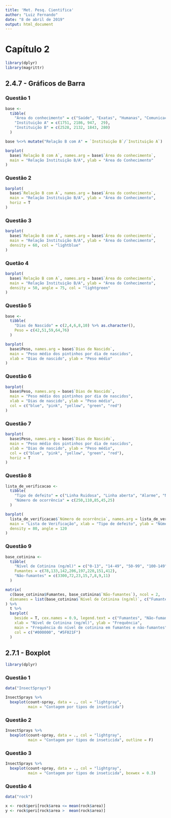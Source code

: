 ```yaml
---
title: 'Met. Pesq. Cientifica'
author: "Luiz Fernando"
date: "8 de abril de 2019"
output: html_document
---
```


# Capítulo 2

```r
library(dplyr)
library(magrittr)
```

## 2.4.7 - Gráficos de Barra

### Questão 1

```r
base <- 
  tibble(
    "Área do conhecimento" = c("Saúde", "Exatas", "Humanas", "Comunicação"),
    "Instituição A" = c(1751, 2186, 947,  29),
    "Instituição B" = c(2528, 2132, 1843, 280)
  )

base %<>% mutate("Relação B com A" = `Instituição B`/`Instituição A`)

barplot(
  base$`Relação B com A`, names.arg = base$`Área do conhecimento`,
  main = "Relação Instituição B/A", ylab = "Área do Conhecimento"
)
```

### Questão 2

```r
barplot(
  base$`Relação B com A`, names.arg = base$`Área do conhecimento`,
  main = "Relação Instituição B/A", ylab = "Área do Conhecimento",
  horiz = T
)
```

### Questão 3

```r
barplot(
  base$`Relação B com A`, names.arg = base$`Área do conhecimento`,
  main = "Relação Instituição B/A", ylab = "Área do Conhecimento",
  density = 60, col = "lightblue"
)
```

### Quetão 4

```r
barplot(
  base$`Relação B com A`, names.arg = base$`Área do conhecimento`,
  main = "Relação Instituição B/A", ylab = "Área do Conhecimento",
  density = 50, angle = 75, col = "lightgreen"
)
```

### Questão 5

```r
base <- 
  tibble(
    "Dias de Nascido" = c(2,4,6,8,10) %>% as.character(),
    Peso = c(42,51,59,64,76)
  )

barplot(
  base$Peso, names.arg = base$`Dias de Nascido`,
  main = "Peso médio dos pintinhos por dia de nascidos",
  xlab = "Dias de nascido", ylab = "Peso médio"
)
```

### Questão 6

```r
barplot(
  base$Peso, names.arg = base$`Dias de Nascido`,
  main = "Peso médio dos pintinhos por dia de nascidos",
  xlab = "Dias de nascido", ylab = "Peso médio",
  col = c("blue", "pink", "yellow", "green", "red")
)
```

### Questão 7

```r
barplot(
  base$Peso, names.arg = base$`Dias de Nascido`,
  main = "Peso médio dos pintinhos por dia de nascidos",
  xlab = "Dias de nascido", ylab = "Peso médio",
  col = c("blue", "pink", "yellow", "green", "red"),
  horiz = T
)
```
 
### Questão 8

```r
lista_de_verificacao <- 
  tibble(
    "Tipo de defeito" = c("Linha Ruidosa", "Linha aberta", "Alarme", "Não responde", "Não toca"),
    "Número de ocorrência" = c(250,110,85,45,25)
  )

barplot(
  lista_de_verificacao$`Número de ocorrência`, names.arg = lista_de_verificacao$`Tipo de defeito`,
  main = "Lista de Verificação", xlab = "Tipo de defeito", ylab = "Número de ocorrência",
  density = 80, angle = 120
)
```

### Questão 9

```r
base_cotinina <- 
  tibble(
    "Nível de Cotinina (ng/ml)" = c("0-13", "14-49", "50-99", "100-149", "150-199", "200-249", "250-299", "300+"),
    Fumantes = c(78,133,142,206,197,220,151,412),
    "Não-fumantes" = c(3300,72,23,15,7,8,9,11)
  )

matrix(
  c(base_cotinina$Fumantes, base_cotinina$`Não-fumantes`), ncol = 2,
  dimnames = list(base_cotinina$`Nível de Cotinina (ng/ml)`, c("Fumantes", "Não-fumantes"))
) %>% 
  t %>% 
  barplot(
    beside = T, cex.names = 0.9, legend.text = c("Fumantes", "Não-fumantes"),
    xlab = "Nível de Cotinina (ng/ml)", ylab = "Frequência",
    main = "Frequência do nível de cotinina em fumantes e não-fumantes",
    col = c("#000000", "#5F021F")
  )
```

## 2.7.1 - Boxplot

```r
library(dplyr)
```

### Questão 1

```r
data("InsectSprays")

InsectSprays %>% 
  boxplot(count~spray, data = ., col = "lightgray",
          main = "Contagem por tipos de inseticida")
```

### Questão 2

```r
InsectSprays %>% 
  boxplot(count~spray, data = ., col = "lightgray",
          main = "Contagem por tipos de inseticida", outline = F)
```

### Questão 3

```r
InsectSprays %>% 
  boxplot(count~spray, data = ., col = "lightgray",
          main = "Contagem por tipos de inseticida", boxwex = 0.3)
```

### Questão 4

```r
data("rock")

x <- rock$peri[rock$area <= mean(rock$area)]
y <- rock$peri[rock$area >  mean(rock$area)]
```





